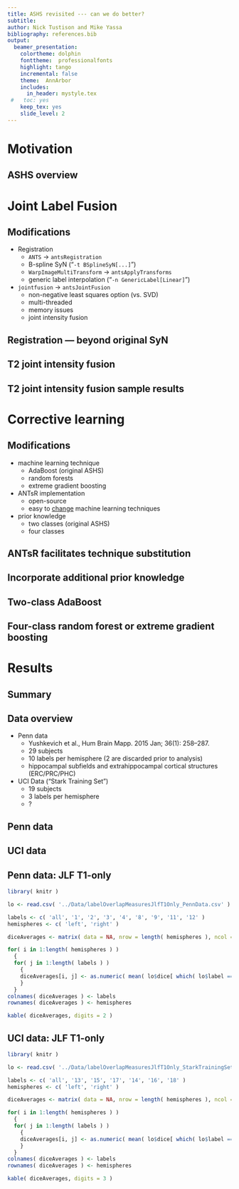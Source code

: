 ```yaml
---
title: ASHS revisited --- can we do better?
subtitle:
author: Nick Tustison and Mike Yassa
bibliography: references.bib
output:
  beamer_presentation:
    colortheme: dolphin
    fonttheme:  professionalfonts
    highlight: tango
    incremental: false
    theme:  AnnArbor
    includes:
      in_header: mystyle.tex
 #   toc: yes
    keep_tex: yes
    slide_level: 2
---
```



# Motivation

<!--

* Difficult to run
* What is the effect of the heuristics?
* Does not use the the latest technology.
* What about all the T1 data?

-->

## ASHS overview

\centering
\includegraphics[width=0.85 \textwidth]{../Figures/ashs.png}

# Joint Label Fusion

## Modifications

* Registration
    * ``ANTS`` $\rightarrow$ ``antsRegistration``
    * B-spline SyN ("``-t BSplineSyN[...]``")
    * ``WarpImageMultiTransform`` $\rightarrow$ ``antsApplyTransforms``
    * generic label interpolation  ("``-n GenericLabel[Linear]``")
* ``jointfusion`` $\rightarrow$ ``antsJointFusion``
    * non-negative least squares option (vs. SVD)
    * multi-threaded
    * memory issues
    * joint intensity fusion

## Registration --- beyond original SyN

\centering
\includegraphics[width=0.85 \textwidth]{../Figures/Frontiers_ITK.png}

\vspace{2mm}

\centering
\includegraphics[width=0.85 \textwidth]{../Figures/Frontiers_BSplineSyN.png}

## T2 joint intensity fusion

\centering
\includegraphics[width=0.85 \textwidth]{../Figures/jifNormalization.png}

## T2 joint intensity fusion sample results

\centering
\includegraphics[width=0.85 \textwidth]{../Figures/jifResults.png}

# Corrective learning

## Modifications

* machine learning technique
    * AdaBoost (original ASHS)
    * random forests
    * extreme gradient boosting
* ANTsR implementation
    * open-source
    * easy to [change](https://github.com/stnava/ANTsR/blob/master/R/segmentationRefinement.R#L375-L413) machine learning techniques
* prior knowledge
    * two classes (original ASHS)
    * four classes


<!--
##

\centering
\includegraphics[width=1.0 \textwidth]{../Figures/Lecture01/Lecture_01_42.png}

<p style="text-align: center; font-size: 4px">http://www.yisongyue.com/courses/cs155/2016_winter/lectures/Lecture_01.pdf</p>

## $error = bias + variance$

\centering
\includegraphics[width=1.0 \textwidth]{../Figures/Lecture01/Lecture_01_43.png}

##

\centering
\includegraphics[width=1.0 \textwidth]{../Figures/Lecture01/Lecture_01_44.png}

##

\centering
\includegraphics[width=1.0 \textwidth]{../Figures/Lecture01/Lecture_01_45.png}

## $error = bias + variance$

\centering
\includegraphics[width=0.85 \textwidth]{../Figures/Lecture01/Lecture_01_46.png}

##

\centering
\includegraphics[width=1.0 \textwidth]{../Figures/Lecture01/Lecture_01_47.png}

##

\centering
\includegraphics[width=1.0 \textwidth]{../Figures/Lecture01/Lecture_01_48.png}

##

\centering
\includegraphics[width=1.0 \textwidth]{../Figures/Lecture01/Lecture_01_49.png}
-->

##

\centering
\includegraphics[width=0.85 \textwidth]{../Figures/machineLearningTechniques.png}

##  ANTsR facilitates technique substitution

\centering
\includegraphics[width=0.85 \textwidth]{../Figures/segRefinement.png}

## Incorporate additional prior knowledge

\centering
\includegraphics[width=0.85 \textwidth]{../Figures/correctiveLearning001.png}

## Two-class AdaBoost

\centering
\includegraphics[width=0.85 \textwidth]{../Figures/correctiveLearning002.png}

## Four-class random forest or extreme gradient boosting

\centering
\includegraphics[width=0.85 \textwidth]{../Figures/correctiveLearning003.png}

# Results

## Summary

\centering
\includegraphics[width=0.85 \textwidth]{../Figures/summaryResults.png}

## Data overview

* Penn data
    * Yushkevich et al., Hum Brain Mapp. 2015 Jan; 36(1): 258–287.
    * 29 subjects
    * 10 labels per hemisphere (2 are discarded prior to analysis)
    * hippocampal subfields and extrahippocampal cortical structures (ERC/PRC/PHC)

* UCI Data ("Stark Training Set")
    * 19 subjects
    * 3 labels per hemisphere
    * ?

## Penn data

\centering
\includegraphics[width=1 \textwidth]{../Figures/pennResults.png}

## UCI data

\centering
\includegraphics[width=1 \textwidth]{../Figures/uciResults.png}


## Penn data:  JLF T1-only

```r
library( knitr )

lo <- read.csv( '../Data/labelOverlapMeasuresJlfT1Only_PennData.csv' )

labels <- c( 'all', '1', '2', '3', '4', '8', '9', '11', '12' )
hemispheres <- c( 'left', 'right' )

diceAverages <- matrix( data = NA, nrow = length( hemispheres ), ncol = length( labels ) )

for( i in 1:length( hemispheres ) )
  {
  for( j in 1:length( labels ) )
    {
    diceAverages[i, j] <- as.numeric( mean( lo$dice[ which( lo$label == labels[j] & lo$hemisphere == hemispheres[i] ) ]) )
    }
  }
colnames( diceAverages ) <- labels
rownames( diceAverages ) <- hemispheres

kable( diceAverages, digits = 2 )
```


## UCI data:  JLF T1-only

```r
library( knitr )

lo <- read.csv( '../Data/labelOverlapMeasuresJlfT1Only_StarkTrainingSet.csv' )

labels <- c( 'all', '13', '15', '17', '14', '16', '18' )
hemispheres <- c( 'left', 'right' )

diceAverages <- matrix( data = NA, nrow = length( hemispheres ), ncol = length( labels ) )

for( i in 1:length( hemispheres ) )
  {
  for( j in 1:length( labels ) )
    {
    diceAverages[i, j] <- as.numeric( mean( lo$dice[ which( lo$label == labels[j] & lo$hemisphere == hemispheres[i] ) ]) )
    }
  }
colnames( diceAverages ) <- labels
rownames( diceAverages ) <- hemispheres

kable( diceAverages, digits = 3 )
```

